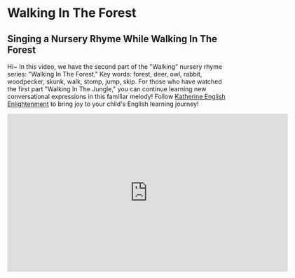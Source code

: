 # Walking In The Forest

## Singing a Nursery Rhyme While Walking In The Forest

Hi~ In this video, we have the second part of the "Walking" nursery rhyme series: "Walking In The Forest."
Key words: forest, deer, owl, rabbit, woodpecker, skunk, walk, stomp, jump, skip.
For those who have watched the first part "Walking In The Jungle," you can continue learning new conversational expressions in this familiar melody!
Follow [Katherine English Enlightenment](https://space.bilibili.com/20797715) to bring joy to your child's English learning journey!

<iframe
  src="https://player.bilibili.com/player.html?bvid=BV1YF411R79m&cid=1&page=1"
  scrolling="no"
  border="0"
  frameborder="no"
  framespacing="0"
  allowfullscreen="true"
  width="640"
  height="360"
></iframe>
